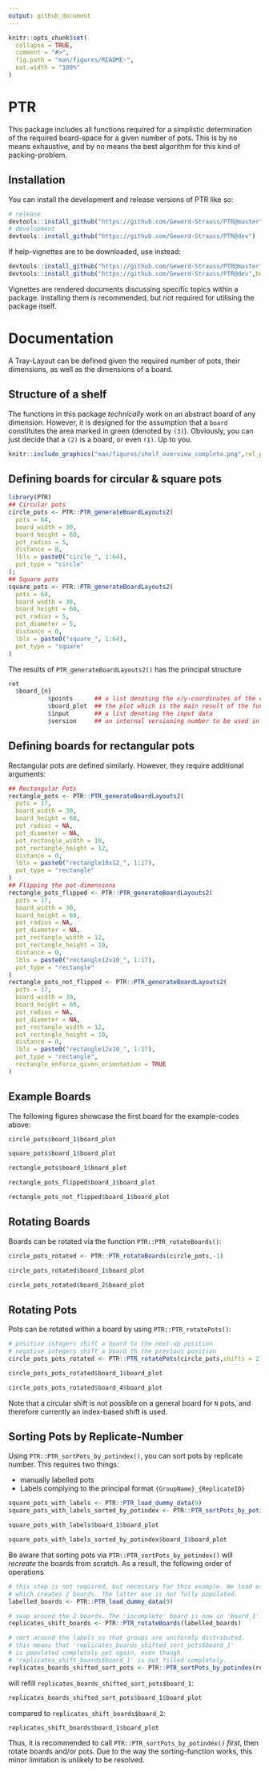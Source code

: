 ---
output: github_document
---

<!-- README.md is generated from README.Rmd. Please edit that file -->
<!-- In that case, don't forget to commit and push the resulting figure files, so they display on GitHub and CRAN. -->

```{r, include = FALSE}
knitr::opts_chunk$set(
  collapse = TRUE,
  comment = "#>",
  fig.path = "man/figures/README-",
  out.width = "100%"
)
```

# PTR

<!-- badges: start -->
<!-- badges: end -->

This package includes all functions required for a simplistic determination of the required board-space for a given number of pots. 
This is by no means exhaustive, and by no means the best algorithm for this kind of packing-problem.

## Installation

You can install the development and release versions of PTR like so:

``` r
# release
devtools::install_github("https://github.com/Gewerd-Strauss/PTR@master")
# development
devtools::install_github("https://github.com/Gewerd-Strauss/PTR@dev")
```

If help-vignettes are to be downloaded, use instead:
``` r
devtools::install_github("https://github.com/Gewerd-Strauss/PTR@master",build_vignettes = T)
devtools::install_github("https://github.com/Gewerd-Strauss/PTR@dev",build_vignettes = T)
```

Vignettes are rendered documents discussing specific topics within a package. Installing them is recommended, but not required for utilising the package itself.


# Documentation

A Tray-Layout can be defined given the required number of pots, their dimensions, as well as the dimensions of a board.

## Structure of a shelf

The functions in this package _technically_ work on an abstract board of any dimension. 
However, it is designed for the assumption that a `board` constitutes the area marked in green (denoted by `(3)`).
Obviously, you can just decide that a `(2)` is a board, or even `(1)`. Up to you.

```{r shelf_overview, echo = FALSE, fig.alt = "An empty shelf. An entire level is marked as a '1', a side as '2' and a board as '3'."}
knitr::include_graphics("man/figures/shelf_overview_complete.png",rel_path = T)
```

## Defining boards for circular & square pots

```{r fdef_circle_square, echo = T, results = 'hide',message = FALSE}
library(PTR)
## Circular pots
circle_pots <- PTR::PTR_generateBoardLayouts2(
  pots = 64,
  board_width = 30,
  board_height = 60,
  pot_radius = 5,
  distance = 0,
  lbls = paste0("circle_", 1:64),
  pot_type = "circle"
);
## Square pots
square_pots <- PTR::PTR_generateBoardLayouts2(
  pots = 64,
  board_width = 30,
  board_height = 60,
  pot_radius = 5,
  pot_diameter = 5,
  distance = 0,
  lbls = paste0("square_", 1:64),
  pot_type = "square"
)
```
The results of `PTR_generateBoardLayouts2()` has the principal structure

```{r struct_output,eval = F}
ret
  $board_{n}
           $points      ## a list denoting the x/y-coordinates of the center point of a pot-graphic
           $board_plot  ## the plot which is the main result of the function
           $input       ## a list denoting the input data
           $version     ## an internal versioning number to be used in various function processing
```
## Defining boards for rectangular pots

Rectangular pots are defined similarly. However, they require additional arguments: 

```{r fdef_rect, echo = T, results = 'hide',message = FALSE}
## Rectangular Pots
rectangle_pots <- PTR::PTR_generateBoardLayouts2(
  pots = 17,
  board_width = 30,
  board_height = 60,
  pot_radius = NA,
  pot_diameter = NA,
  pot_rectangle_width = 10,
  pot_rectangle_height = 12,
  distance = 0,
  lbls = paste0("rectangle10x12_", 1:17),
  pot_type = "rectangle"
)
## Flipping the pot-dimensions 
rectangle_pots_flipped <- PTR::PTR_generateBoardLayouts2(
  pots = 17,
  board_width = 30,
  board_height = 60,
  pot_radius = NA,
  pot_diameter = NA,
  pot_rectangle_width = 12,
  pot_rectangle_height = 10,
  distance = 0,
  lbls = paste0("rectangle12x10_", 1:17),
  pot_type = "rectangle"
)
rectangle_pots_not_flipped <- PTR::PTR_generateBoardLayouts2(
  pots = 17,
  board_width = 30,
  board_height = 60,
  pot_radius = NA,
  pot_diameter = NA,
  pot_rectangle_width = 12,
  pot_rectangle_height = 10,
  distance = 0,
  lbls = paste0("rectangle12x10_", 1:17),
  pot_type = "rectangle",
  rectangle_enforce_given_orientation = TRUE
)
```

## Example Boards

The following figures showcase the first board for the example-codes above:
```{r circle_plot, echo = FALSE, warning = FALSE,fig.cap = "Fig.1: The first board for the circle-example above. Note that the x-&y-axis are not equally scaled."}
circle_pots$board_1$board_plot
```
```{r square_plot, echo = FALSE, warning = FALSE,fig.cap = "Fig.2: The first board for the square-example above. Note that the x-&y-axis are not equally scaled."}
square_pots$board_1$board_plot
```
```{r rectangle_plot, echo = FALSE, warning = FALSE,fig.cap = "Fig.3: The first board for the rectangle-example above."}
rectangle_pots$board_1$board_plot
```
```{r rectangle_flipped_plot, echo = FALSE, warning = FALSE,fig.cap = "Fig.4: The first board for the second rectangle-example above, where the pot-dimensions are flipped relative to the first one."}
rectangle_pots_flipped$board_1$board_plot
```
```{r rectangle_enforced_plot, echo = FALSE, warning = FALSE,fig.cap = "Fig.5: The first board for the second rectangle-example above, while enforcing the dimensions of 'board_width' & 'pot_width' to be locked to each other via setting 'rectangle_enforce_given_orientation=TRUE'. This option is intended to be used when rectangle-post _must_ be placed in a specific orientation, even if it doesn't fit the most pots onto a board. Notice that less pots could be fit onto the first board compared to the previous figures."}
rectangle_pots_not_flipped$board_1$board_plot
```

## Rotating Boards

Boards can be rotated via the function `PTR::PTR_rotateBoards()`:

```{r rotate_board_forwards, echo = T, results = 'hide', message = FALSE}
circle_pots_rotated <- PTR::PTR_rotateBoards(circle_pots,-1)
```
```{r circle_plot_rotated_forwards, echo = FALSE, warning = FALSE,fig.cap = "Fig.6: The first board now contains the pots of the previously-last board of 'circle_pots'."}
circle_pots_rotated$board_1$board_plot
```
```{r circle_plot_rotated_forwards2, echo = FALSE, warning = FALSE,fig.cap = "Fig.7: The second board now contains the pots of the previously-first board of 'circle_pots'."}
circle_pots_rotated$board_2$board_plot
```

## Rotating Pots

Pots can be rotated within a board by using `PTR::PTR_rotatePots()`:

```{r pot_rotation, echo = T, results = 'hide', message = FALSE}
# positive integers shift a board to the next-up position
# negative integers shift a board th the previous position
circle_pots_pots_rotated <- PTR::PTR_rotatePots(circle_pots,shifts = 2) 
```

```{r pot_rotation_plot, echo = FALSE, warning = FALSE, fig.cap = "Fig.8: Pots are rotated left to right, bottom to top on a per-board-basis"}
circle_pots_pots_rotated$board_1$board_plot
```
```{r pot_rotation_plot2, echo = FALSE, warning = FALSE, fig.cap = "Fig.9: Incomplete Trays behave as complete trays when rotating pots."}
circle_pots_pots_rotated$board_4$board_plot
```

Note that a circular shift is not possible on a general board for `N` pots, and therefore
currently an index-based shift is used.

## Sorting Pots by Replicate-Number

Using `PTR::PTR_sortPots_by_potindex()`, you can sort pots by replicate number.
This requires two things:

- manually labelled pots
- Labels complying to the principal format `{GroupName}_{ReplicateID}`

```{r pot_randomisation, message = FALSE, warning = FALSE, include = FALSE}
square_pots_with_labels <- PTR::PTR_load_dummy_data(9)
square_pots_with_labels_sorted_by_potindex <- PTR::PTR_sortPots_by_potindex(square_pots_with_labels)
```

```{r pot_randomisation_pre, echo = FALSE, warning = FALSE, fig.cap = "Fig.10: Pots with names assigned in sequential order"}
square_pots_with_labels$board_1$board_plot
```

```{r pot_randomisation_post, echo = FALSE, warning = FALSE, fig.cap = "Fig.11: Pots ordered by replicate-index"}
square_pots_with_labels_sorted_by_potindex$board_1$board_plot
```

Be aware that sorting pots via `PTR::PTR_sortPots_by_potindex()` will _recreate_ the boards from scratch.
As a result, the following order of operations 

```{r pot_randomisation_refilles_boards, echo=TRUE, message=FALSE, results='hide'}
# this step is not required, but necessary for this example. We load example 9, 
# which creates 2 boards. The latter one is not fully populated.
labelled_boards <- PTR::PTR_load_dummy_data(9)

# swap around the 2 boards. The 'incomplete' board is now in 'board_1'.
replicates_shift_boards <- PTR::PTR_rotateBoards(labelled_boards) 

# sort around the labels so that groups are uniformly distributed.
# this means that 'replicates_boards_shifted_sort_pots$board_1'
# is populated completely yet again, even though
# 'replicates_shift_boards$board_1' is not filled completely.
replicates_boards_shifted_sort_pots <- PTR::PTR_sortPots_by_potindex(replicates_shift_boards)
```

will refill `replicates_boards_shifted_sort_pots$board_1`:

```{r pot_randomisation_refilles_boards_post1, echo = FALSE, warning = FALSE, fig.cap = "Fig.12: board_1 was refilled again."}
replicates_boards_shifted_sort_pots$board_1$board_plot
```

compared to `replicates_shift_boards$board_2`:

```{r pot_randomisation_refilles_boards_post, echo = FALSE, warning = FALSE, fig.cap = "Fig.13: board_1 prior to sorting pots by potIndex"}
replicates_shift_boards$board_1$board_plot
```

Thus, it is recommended to call `PTR::PTR_sortPots_by_potindex()` _first_, then rotate boards and/or pots.
Due to the way the sorting-function works, this minor limitation is unlikely to be resolved.
